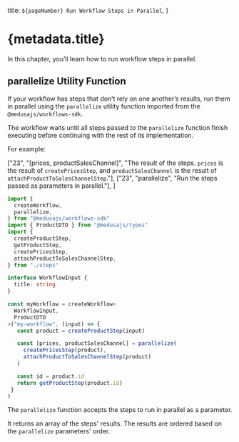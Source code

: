   title: `${pageNumber} Run Workflow Steps in Parallel`,
}

# {metadata.title}

In this chapter, you’ll learn how to run workflow steps in parallel.

## parallelize Utility Function

If your workflow has steps that don’t rely on one another’s results, run them in parallel using the `parallelize` utility function imported from the `@medusajs/workflows-sdk`.

The workflow waits until all steps passed to the `parallelize` function finish executing before continuing with the rest of its implementation.

For example:

  ["23", "[prices, productSalesChannel]", "The result of the steps. `prices` is the result of `createPricesStep`, and `productSalesChannel` is the result of `attachProductToSalesChannelStep`."],
  ["23", "parallelize", "Run the steps passed as parameters in parallel."],
]

```ts highlights={highlights} collapsibleLines="1-12" expandButtonLabel="Show Imports"
import {
  createWorkflow,
  parallelize,
} from "@medusajs/workflows-sdk"
import { ProductDTO } from "@medusajs/types"
import {
  createProductStep,
  getProductStep,
  createPricesStep,
  attachProductToSalesChannelStep,
} from "./steps"

interface WorkflowInput {
  title: string
}

const myWorkflow = createWorkflow<
  WorkflowInput,
  ProductDTO
>("my-workflow", (input) => {
   const product = createProductStep(input)

   const [prices, productSalesChannel] = parallelize(
     createPricesStep(product),
     attachProductToSalesChannelStep(product)
   )

   const id = product.id
   return getProductStep(product.id)
 }
)
```

The `parallelize` function accepts the steps to run in parallel as a parameter.

It returns an array of the steps' results. The results are ordered based on the `parallelize` parameters' order.